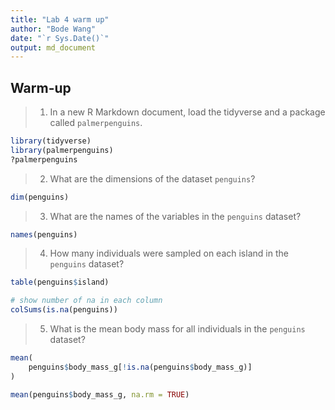 ```yaml
---
title: "Lab 4 warm up"
author: "Bode Wang"
date: "`r Sys.Date()`"
output: md_document
---
```



## Warm-up
> 1. In a new R Markdown document, load the tidyverse and a package called `palmerpenguins`.

```r
library(tidyverse)
library(palmerpenguins)
?palmerpenguins
```

> 2. What are the dimensions of the dataset `penguins`?

```r
dim(penguins)
```

> 3. What are the names of the variables in the `penguins` dataset?

```r
names(penguins)
```

> 4. How many individuals were sampled on each island in the `penguins` dataset?

```r
table(penguins$island)
```

```r
# show number of na in each column
colSums(is.na(penguins))
```

> 5. What is the mean body mass for all individuals in the `penguins` dataset?

```r
mean(
    penguins$body_mass_g[!is.na(penguins$body_mass_g)]
)
```

```r
mean(penguins$body_mass_g, na.rm = TRUE)
```